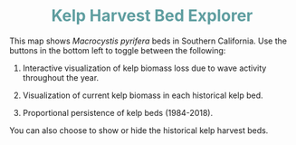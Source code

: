
<center><h1><span style="color:CadetBlue"> Kelp Harvest Bed Explorer </span></h1></center>
This map shows *Macrocystis pyrifera* beds in Southern California. Use the buttons in the bottom left to toggle between the following:

1. Interactive visualization of kelp biomass loss due to wave activity throughout the year.

2. Visualization of current kelp biomass in each historical kelp bed.

3. Proportional persistence of kelp beds (1984-2018).

You can also choose to show or hide the historical kelp harvest beds.

